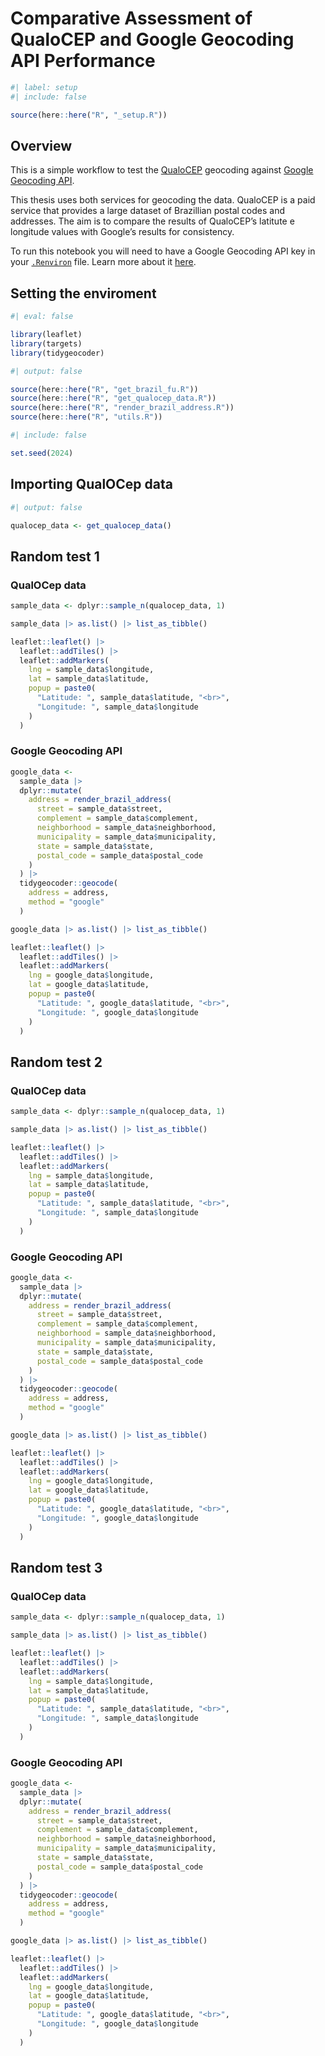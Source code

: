 <!-- %:::% .common h1 begin %:::% -->
# Comparative Assessment of QualoCEP and Google Geocoding API Performance {#sec-sm-qualocep}
<!-- %:::% .common h1 end %:::% -->

```r
#| label: setup
#| include: false

source(here::here("R", "_setup.R"))
```

## Overview

This is a simple workflow to test the [QualoCEP](https://www.qualocep.com/) geocoding against [Google Geocoding API](https://developers.google.com/maps/documentation/geocoding/overview).

This thesis uses both services for geocoding the data. QualoCEP is a paid service that provides a large dataset of Brazillian postal codes and addresses. The aim is to compare the results of QualoCEP's latitute e longitude values with Google's results for consistency.

::: {.callout-note}
To run this notebook you will need to have a Google Geocoding API key in your [`.Renviron`](https://bookdown.org/csgillespie/efficientR/set-up.html#:~:text=2.4.6%20The%20.Renviron%20file) file. Learn more about it [here](https://jessecambon.github.io/tidygeocoder/articles/geocoder_services.html).
:::

## Setting the enviroment

```r
#| eval: false

library(leaflet)
library(targets)
library(tidygeocoder)
```

```r
#| output: false

source(here::here("R", "get_brazil_fu.R"))
source(here::here("R", "get_qualocep_data.R"))
source(here::here("R", "render_brazil_address.R"))
source(here::here("R", "utils.R"))
```

```r
#| include: false

set.seed(2024)
```

## Importing QualOCep data

```r
#| output: false

qualocep_data <- get_qualocep_data()
```

## Random test 1

### QualOCep data

```r
sample_data <- dplyr::sample_n(qualocep_data, 1)

sample_data |> as.list() |> list_as_tibble()
```

```r
leaflet::leaflet() |> 
  leaflet::addTiles() |> 
  leaflet::addMarkers(
    lng = sample_data$longitude,
    lat = sample_data$latitude,
    popup = paste0(
      "Latitude: ", sample_data$latitude, "<br>",
      "Longitude: ", sample_data$longitude
    )
  )
```

### Google Geocoding API

```r
google_data <- 
  sample_data |>
  dplyr::mutate(
    address = render_brazil_address(
      street = sample_data$street,
      complement = sample_data$complement,
      neighborhood = sample_data$neighborhood,
      municipality = sample_data$municipality,
      state = sample_data$state,
      postal_code = sample_data$postal_code
    )
  ) |>
  tidygeocoder::geocode(
    address = address,
    method = "google"
  )

google_data |> as.list() |> list_as_tibble()
```

```r
leaflet::leaflet() |> 
  leaflet::addTiles() |> 
  leaflet::addMarkers(
    lng = google_data$longitude,
    lat = google_data$latitude,
    popup = paste0(
      "Latitude: ", google_data$latitude, "<br>",
      "Longitude: ", google_data$longitude
    )
  )
```

## Random test 2

### QualOCep data

```r
sample_data <- dplyr::sample_n(qualocep_data, 1)

sample_data |> as.list() |> list_as_tibble()
```

```r
leaflet::leaflet() |> 
  leaflet::addTiles() |> 
  leaflet::addMarkers(
    lng = sample_data$longitude,
    lat = sample_data$latitude,
    popup = paste0(
      "Latitude: ", sample_data$latitude, "<br>",
      "Longitude: ", sample_data$longitude
    )
  )
```

### Google Geocoding API

```r
google_data <- 
  sample_data |>
  dplyr::mutate(
    address = render_brazil_address(
      street = sample_data$street,
      complement = sample_data$complement,
      neighborhood = sample_data$neighborhood,
      municipality = sample_data$municipality,
      state = sample_data$state,
      postal_code = sample_data$postal_code
    )
  ) |>
  tidygeocoder::geocode(
    address = address,
    method = "google"
  )

google_data |> as.list() |> list_as_tibble()
```

```r
leaflet::leaflet() |> 
  leaflet::addTiles() |> 
  leaflet::addMarkers(
    lng = google_data$longitude,
    lat = google_data$latitude,
    popup = paste0(
      "Latitude: ", google_data$latitude, "<br>",
      "Longitude: ", google_data$longitude
    )
  )
```

## Random test 3

### QualOCep data

```r
sample_data <- dplyr::sample_n(qualocep_data, 1)

sample_data |> as.list() |> list_as_tibble()
```

```r
leaflet::leaflet() |> 
  leaflet::addTiles() |> 
  leaflet::addMarkers(
    lng = sample_data$longitude,
    lat = sample_data$latitude,
    popup = paste0(
      "Latitude: ", sample_data$latitude, "<br>",
      "Longitude: ", sample_data$longitude
    )
  )
```

### Google Geocoding API

```r
google_data <- 
  sample_data |>
  dplyr::mutate(
    address = render_brazil_address(
      street = sample_data$street,
      complement = sample_data$complement,
      neighborhood = sample_data$neighborhood,
      municipality = sample_data$municipality,
      state = sample_data$state,
      postal_code = sample_data$postal_code
    )
  ) |>
  tidygeocoder::geocode(
    address = address,
    method = "google"
  )

google_data |> as.list() |> list_as_tibble()
```

```r
leaflet::leaflet() |> 
  leaflet::addTiles() |> 
  leaflet::addMarkers(
    lng = google_data$longitude,
    lat = google_data$latitude,
    popup = paste0(
      "Latitude: ", google_data$latitude, "<br>",
      "Longitude: ", google_data$longitude
    )
  )
```
